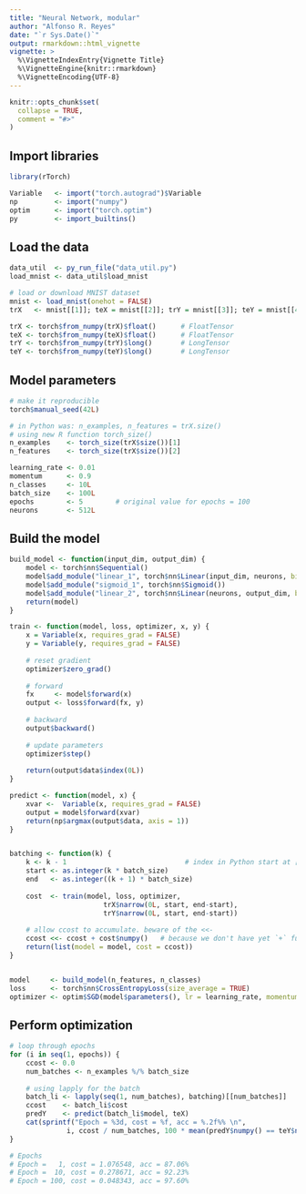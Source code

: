 ```yaml
---
title: "Neural Network, modular"
author: "Alfonso R. Reyes"
date: "`r Sys.Date()`"
output: rmarkdown::html_vignette
vignette: >
  %\VignetteIndexEntry{Vignette Title}
  %\VignetteEngine{knitr::rmarkdown}
  %\VignetteEncoding{UTF-8}
---
```


```r
knitr::opts_chunk$set(
  collapse = TRUE,
  comment = "#>"
)
```


## Import libraries

```r
library(rTorch)

Variable   <- import("torch.autograd")$Variable
np         <- import("numpy")
optim      <- import("torch.optim") 
py         <- import_builtins()
```


## Load the data

```r
data_util  <- py_run_file("data_util.py")
load_mnist <- data_util$load_mnist

# load or download MNIST dataset
mnist <- load_mnist(onehot = FALSE)
trX   <- mnist[[1]]; teX = mnist[[2]]; trY = mnist[[3]]; teY = mnist[[4]]

trX <- torch$from_numpy(trX)$float()      # FloatTensor
teX <- torch$from_numpy(teX)$float()      # FloatTensor
trY <- torch$from_numpy(trY)$long()       # LongTensor
teY <- torch$from_numpy(teY)$long()       # LongTensor
```


## Model parameters
```r
# make it reproducible
torch$manual_seed(42L)

# in Python was: n_examples, n_features = trX.size()
# using new R function torch_size()
n_examples    <- torch_size(trX$size())[1]
n_features    <- torch_size(trX$size())[2]

learning_rate <- 0.01
momentum      <- 0.9
n_classes     <- 10L
batch_size    <- 100L
epochs        <- 5        # original value for epochs = 100
neurons       <- 512L
```


## Build the model

```r
build_model <- function(input_dim, output_dim) {
    model <- torch$nn$Sequential()
    model$add_module("linear_1", torch$nn$Linear(input_dim, neurons, bias = FALSE))
    model$add_module("sigmoid_1", torch$nn$Sigmoid())
    model$add_module("linear_2", torch$nn$Linear(neurons, output_dim, bias = FALSE))
    return(model)
}

train <- function(model, loss, optimizer, x, y) {
    x = Variable(x, requires_grad = FALSE)
    y = Variable(y, requires_grad = FALSE)
    
    # reset gradient
    optimizer$zero_grad()
    
    # forward
    fx     <- model$forward(x)
    output <- loss$forward(fx, y)
    
    # backward
    output$backward()
    
    # update parameters
    optimizer$step()
    
    return(output$data$index(0L))
}

predict <- function(model, x) {
    xvar <-  Variable(x, requires_grad = FALSE)
    output = model$forward(xvar)
    return(np$argmax(output$data, axis = 1))
}


batching <- function(k) {
    k <- k - 1                             # index in Python start at [0]
    start <- as.integer(k * batch_size)
    end   <- as.integer((k + 1) * batch_size)
    
    cost  <- train(model, loss, optimizer,
                       trX$narrow(0L, start, end-start),
                       trY$narrow(0L, start, end-start))
    
    # allow ccost to accumulate. beware of the <<-
    ccost <<- ccost + cost$numpy()   # because we don't have yet `+` func
    return(list(model = model, cost = ccost))
}


model     <- build_model(n_features, n_classes)
loss      <- torch$nn$CrossEntropyLoss(size_average = TRUE)
optimizer <- optim$SGD(model$parameters(), lr = learning_rate, momentum = momentum)
```


## Perform optimization

```r
# loop through epochs
for (i in seq(1, epochs)) {
    ccost <- 0.0
    num_batches <- n_examples %/% batch_size
    
    # using lapply for the batch
    batch_li <- lapply(seq(1, num_batches), batching)[[num_batches]]
    ccost    <- batch_li$cost
    predY    <- predict(batch_li$model, teX)
    cat(sprintf("Epoch = %3d, cost = %f, acc = %.2f%% \n",
              i, ccost / num_batches, 100 * mean(predY$numpy() == teY$numpy())))
}

# Epochs
# Epoch =   1, cost = 1.076548, acc = 87.06% 
# Epoch =  10, cost = 0.278671, acc = 92.23% 
# Epoch = 100, cost = 0.048343, acc = 97.60% 

```

